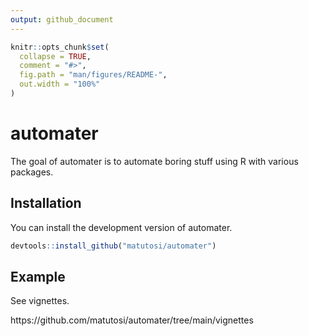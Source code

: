 ```yaml
---
output: github_document
---
```


<!-- README.md is generated from README.Rmd. Please edit that file -->

```r
knitr::opts_chunk$set(
  collapse = TRUE,
  comment = "#>",
  fig.path = "man/figures/README-",
  out.width = "100%"
)
```

# automater

<!-- badges: start -->
<!-- badges: end -->

The goal of automater is to automate boring stuff using R with various packages. 

## Installation

You can install the development version of automater.

```r
devtools::install_github("matutosi/automater")
```

## Example

See vignettes. 

https://github.com/matutosi/automater/tree/main/vignettes


<!-- 
You'll still need to render `README.Rmd` regularly, to keep `README.md` up-to-date. 
`devtools::build_readme()` is handy for this. 
You could also use GitHub Actions to re-render `README.Rmd` every time you push. 
An example workflow can be found here: <https://github.com/r-lib/actions/tree/v1/examples>.
-->
